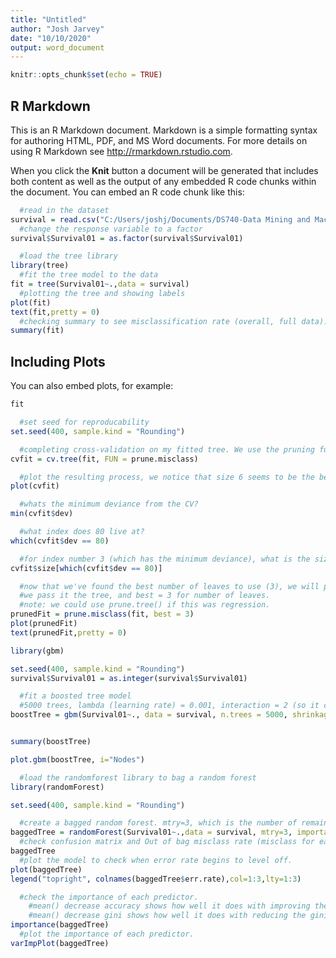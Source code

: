 ```yaml
---
title: "Untitled"
author: "Josh Jarvey"
date: "10/10/2020"
output: word_document
---
```


```r
knitr::opts_chunk$set(echo = TRUE)
```

## R Markdown

This is an R Markdown document. Markdown is a simple formatting syntax for authoring HTML, PDF, and MS Word documents. For more details on using R Markdown see <http://rmarkdown.rstudio.com>.

When you click the **Knit** button a document will be generated that includes both content as well as the output of any embedded R code chunks within the document. You can embed an R code chunk like this:

```r
  #read in the dataset
survival = read.csv("C:/Users/joshj/Documents/DS740-Data Mining and Machine Learning/Webwork/Week 7/CancerSurvival01.csv")
  #change the response variable to a factor
survival$Survival01 = as.factor(survival$Survival01)

  #load the tree library
library(tree)
  #fit the tree model to the data
fit = tree(Survival01~.,data = survival)
  #plotting the tree and showing labels
plot(fit)
text(fit,pretty = 0)
  #checking summary to see misclassification rate (overall, full data).
summary(fit)
```

## Including Plots

You can also embed plots, for example:

```r
fit
```

```r
  #set seed for reproducability
set.seed(400, sample.kind = "Rounding")

  #completing cross-validation on my fitted tree. We use the pruning function (FUN = prune.misclass) since this is a classification problem.
cvfit = cv.tree(fit, FUN = prune.misclass)

  #plot the resulting process, we notice that size 6 seems to be the best tree. 
plot(cvfit)

  #whats the minimum deviance from the CV?
min(cvfit$dev)

  #what index does 80 live at?
which(cvfit$dev == 80)

  #for index number 3 (which has the minimum deviance), what is the size of this tree? We can see this is 3 leaves.
cvfit$size[which(cvfit$dev == 80)]

  #now that we've found the best number of leaves to use (3), we will prune the tree using the prune.misclass() function
  #we pass it the tree, and best = 3 for number of leaves.
  #note: we could use prune.tree() if this was regression.
prunedFit = prune.misclass(fit, best = 3)
plot(prunedFit)
text(prunedFit,pretty = 0)
```


```r
library(gbm)

set.seed(400, sample.kind = "Rounding")
survival$Survival01 = as.integer(survival$Survival01)

  #fit a boosted tree model
  #5000 trees, lambda (learning rate) = 0.001, interaction = 2 (so it can split at least twice), and distribution is "bernoulli" since it is a classification problem. Would be "gaussian" if regression problem. 
boostTree = gbm(Survival01~., data = survival, n.trees = 5000, shrinkage = 0.001, distribution = "bernoulli",interaction.depth = 2)


summary(boostTree)

plot.gbm(boostTree, i="Nodes")
```

```r
  #load the randomforest library to bag a random forest
library(randomForest)

set.seed(400, sample.kind = "Rounding")

  #create a bagged random forest. mtry=3, which is the number of remaining predictor variables. importance = true so we can check the most important variable[s] later.
baggedTree = randomForest(Survival01~.,data = survival, mtry=3, importance=TRUE)
  #check confusion matrix and Out of bag misclass rate (misclass for each tree on those samples not used)
baggedTree
  #plot the model to check when error rate begins to level off.
plot(baggedTree)
legend("topright", colnames(baggedTree$err.rate),col=1:3,lty=1:3)

  #check the importance of each predictor. 
    #mean() decrease accuracy shows how well it does with improving the accuracy
    #mean() decrease gini shows how well it does with reducing the gini index, which helps with node purity.
importance(baggedTree)
  #plot the importance of each predictor.
varImpPlot(baggedTree)

```





